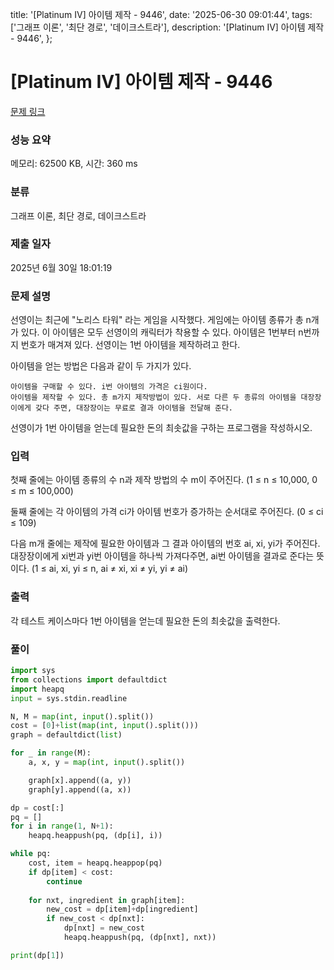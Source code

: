   title: '[Platinum IV] 아이템 제작 - 9446',
  date: '2025-06-30 09:01:44',
  tags: ['그래프 이론', '최단 경로', '데이크스트라'],
  description: '[Platinum IV] 아이템 제작 - 9446',
};

# [Platinum IV] 아이템 제작 - 9446 

[문제 링크](https://www.acmicpc.net/problem/9446) 

### 성능 요약

메모리: 62500 KB, 시간: 360 ms

### 분류

그래프 이론, 최단 경로, 데이크스트라

### 제출 일자

2025년 6월 30일 18:01:19

### 문제 설명

선영이는 최근에 "노리스 타워" 라는 게임을 시작했다. 게임에는 아이템 종류가 총 n개가 있다. 이 아이템은 모두 선영이의 캐릭터가 착용할 수 있다. 아이템은 1번부터 n번까지 번호가 매겨져 있다. 선영이는 1번 아이템을 제작하려고 한다.

아이템을 얻는 방법은 다음과 같이 두 가지가 있다.

	아이템을 구매할 수 있다. i번 아이템의 가격은 ci원이다.
	아이템을 제작할 수 있다. 총 m가지 제작방법이 있다. 서로 다른 두 종류의 아이템을 대장장이에게 갖다 주면, 대장장이는 무료로 결과 아이템을 전달해 준다.

선영이가 1번 아이템을 얻는데 필요한 돈의 최솟값을 구하는 프로그램을 작성하시오.

### 입력 

 첫째 줄에는 아이템 종류의 수 n과 제작 방법의 수 m이 주어진다. (1 ≤ n ≤ 10,000, 0 ≤ m ≤ 100,000)

둘째 줄에는 각 아이템의 가격 ci가 아이템 번호가 증가하는 순서대로 주어진다. (0 ≤ ci ≤ 109)

다음 m개 줄에는 제작에 필요한 아이템과 그 결과 아이템의 번호 ai, xi, yi가 주어진다. 대장장이에게 xi번과 yi번 아이템을 하나씩 가져다주면, ai번 아이템을 결과로 준다는 뜻이다. (1 ≤ ai, xi, yi ≤ n, ai ≠ xi, xi ≠ yi, yi ≠ ai)

### 출력 

 각 테스트 케이스마다 1번 아이템을 얻는데 필요한 돈의 최솟값을 출력한다.

### 풀이
```python
import sys
from collections import defaultdict
import heapq
input = sys.stdin.readline

N, M = map(int, input().split())
cost = [0]+list(map(int, input().split()))
graph = defaultdict(list)

for _ in range(M):
    a, x, y = map(int, input().split())

    graph[x].append((a, y))
    graph[y].append((a, x))

dp = cost[:]
pq = []
for i in range(1, N+1):
    heapq.heappush(pq, (dp[i], i))

while pq:
    cost, item = heapq.heappop(pq)
    if dp[item] < cost:
        continue
    
    for nxt, ingredient in graph[item]:
        new_cost = dp[item]+dp[ingredient]
        if new_cost < dp[nxt]:
            dp[nxt] = new_cost
            heapq.heappush(pq, (dp[nxt], nxt))

print(dp[1])
```
